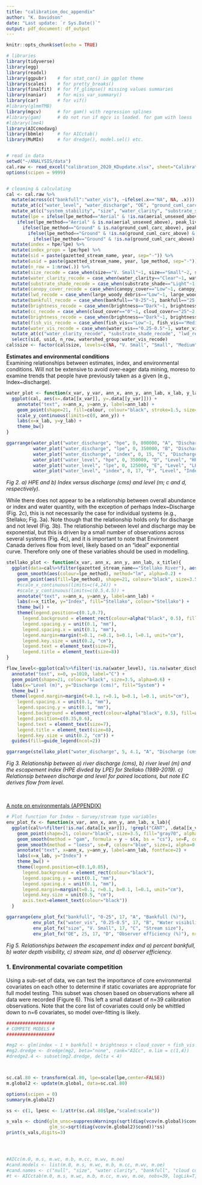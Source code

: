 ```yaml
---
title: "calibration_doc_appendix"
author: "K. Davidson"
date: "Last update: `r Sys.Date()`" 
output: pdf_document: df_output
---
```


```r
knitr::opts_chunk$set(echo = TRUE)

# libraries 
library(tidyverse)
library(egg)
library(readxl)
library(ggpubr)    # for stat_cor() in ggplot theme
library(scales)    # for pretty_breaks()
library(finalfit)  # for ff_glimpse() missing values summaries
library(naniar)    # for miss_var_summary()
library(car)       # for vif()
#library(glmmTMB)
library(mgcv)      # for gam() with regression splines
#library(gam)      # do not run if mgcv is loaded. for gam with loess
#library(lme4) 
library(AICcmodavg)
library(bbmle)     # for AICctab()
library(MuMIn)     # for dredge(), model.sel() etc.


# read in data
setwd("~/ANALYSIS/data")
cal.raw <- read_excel("calibration_2020_KDupdate.xlsx", sheet="Calibration_v3")        #***copy-pasted to wd() Jan18, may require updating***
options(scipen = 9999)


# cleaning & calculating 
cal <- cal.raw %>% 
  mutate(across(c("bankfull":"water_vis"), ~ifelse(.x=="NA", NA, .x))) %>%
  mutate_at(c("water_level", "water_discharge", "OE", "ground_cuml_carc_above", "peak_live_below", "ground_cuml_carc_above", "ground_cuml_carc_below", "aerial_unsexed_above", "aerial_unsexed_below", "ground_carcs_total_above", "hpe_adj"), as.numeric) %>%
  mutate_at(c("system_stability", "size", "water_clarity", "substrate_shade", "canopy_cover", "large_woody_debris", "lpe_method", "bankfull", "brightness", "cloud_cover", "fish_vis", "water_vis"), as.factor) %>%
  mutate(lpe = ifelse(lpe_method=="Aerial" & !is.na(aerial_unsexed_above), peak_live_above+aerial_unsexed_above, 
    ifelse(lpe_method=="Aerial" & is.na(aerial_unsexed_above), peak_live_above,
      ifelse(lpe_method=="Ground" & is.na(ground_cuml_carc_above), peak_live_above,
        ifelse(lpe_method=="Ground" & !is.na(ground_cuml_carc_above) & hpe_method!="MR", peak_live_above+ground_cuml_carc_above, 
          ifelse(lpe_method=="Ground" & !is.na(ground_cuml_carc_above) & hpe_method=="MR", peak_live_above, NA)))))) %>%
  mutate(index = hpe/lpe) %>%
  mutate(index_propn = lpe/hpe) %>%
  mutate(sid = paste(gazetted_stream_name, year, sep="-")) %>%
  mutate(usid = paste(gazetted_stream_name, year, lpe_method, sep="-")) %>%
  mutate(n_row = 1:nrow(.)) %>%
  mutate(size_recode = case_when(size=="V. Small"~1, size=="Small"~2, size=="Medium"~3, size=="Large"~4, size=="X-Large"~5)) %>%
  mutate(water_clarity_recode = case_when(water_clarity=="Clear"~1, water_clarity=="Pt. Turbid / Tannic"~2, water_clarity=="Turbid"~3)) %>%
  mutate(substrate_shade_recode = case_when(substrate_shade=="Light"~1, substrate_shade=="Medium"~2, substrate_shade=="Dark"~3)) %>%
  mutate(canopy_cover_recode = case_when(canopy_cover=="Low"~1, canopy_cover=="Medium"~2, canopy_cover=="High"~3)) %>%
  mutate(lwd_recode = case_when(large_woody_debris=="Low"~1, large_woody_debris=="Medium"~2, large_woody_debris=="High"~3)) %>%
  mutate(bankfull_recode = case_when(bankfull=="0-25"~1, bankfull=="25-50"~2, bankfull=="50-75"~3, bankfull=="75-100"~4)) %>%
  mutate(brightness_recode = case_when(brightness=="Dark"~1, brightness=="Medium"~2, brightness=="Bright"~3, brightness=="Full"~4)) %>%
  mutate(cc_recode = case_when(cloud_cover=="0"~1, cloud_cover=="25"~2, cloud_cover=="50"~3, cloud_cover=="75"~4, cloud_cover=="100"~5)) %>%
  mutate(brightness_recode = case_when(brightness=="Dark"~1, brightness=="Medium"~2, brightness=="Bright"~3, brightness=="Full"~4)) %>%
  mutate(fish_vis_recode = case_when(fish_vis=="Low"~1, fish_vis=="Medium"~2, fish_vis=="High"~3)) %>%
  mutate(water_vis_recode = case_when(water_vis=="0.25-0.5"~1, water_vis=="0.5-1.0"~2, water_vis=="1.0-3.0"~3, water_vis=="3.0-bottom"~4)) %>%
  mutate_at(c("water_clarity_recode", "substrate_shade_recode", "lwd_recode", "fish_vis_recode"), as.integer) %>%
  select(sid, usid, n_row, watershed_group:water_vis_recode)
cal$size <- factor(cal$size, levels=c(NA, "V. Small", "Small", "Medium", "Large", "X-Large"), ordered=T)
```

**Estimates and environmental conditions**    
Examining relationships between estimates, index, and environmental conditions. Will not be extensive to avoid over-eager data mining, moreso to examine trends that people have previously taken as a given (e.g., Index~discharge).

```r
water_plot <- function(x_var, y_var, ann_x, ann_y, ann_lab, x_lab, y_lab, colour){
  ggplot(cal, aes(x=.data[[x_var]], y=.data[[y_var]])) +
    annotate("text", x=ann_x, y=ann_y, label=ann_lab) +
    geom_point(shape=21, fill=colour, colour="black", stroke=1.5, size=3.5, alpha=0.8) +
    scale_y_continuous(limits=c(0, ann_y)) +
    labs(x=x_lab, y=y_lab) +
    theme_bw()
}
```

```r
ggarrange(water_plot("water_discharge", "hpe", 0, 800000, "A", "Discharge", "HPE", "red"), 
          water_plot("water_discharge", "lpe", 0, 350000, "B", "Discharge", "LPE", "orange"), 
          water_plot("water_discharge", "index", 0, 15, "C", "Discharge", "Index", "yellow"), 
          water_plot("water_level", "hpe", 0, 350000, "D", "Level", "HPE", "green"), 
          water_plot("water_level", "lpe", 0, 125000, "E", "Level", "LPE", "blue"), 
          water_plot("water_level", "index", 0, 17, "F", "Level", "Index", "purple"), ncol=3, nrow=2)
```

*Fig 2. a) HPE and b) Index versus discharge (cms) and level (m; c and d, respectively).*

While there does not appear to be a relationship between overall abundance or index and water quantity, with the exception of perhaps Index~Discharge (Fig. 2c), this is not necessarily the case for individual systems (e.g., Stellako; Fig. 3a). Note though that the relationship holds only for discharge and not level (Fig. 3b). The relationship between level and discharge may be exponential, but this is driven by a small number of observations across several systems (Fig. 4c), and it is important to note that Environment Canada derives flow from level, likely based on an "ideal" exponential curve. Therefore only one of these variables should be used in modelling. 

```r
stellako_plot <- function(x_var, ann_x, ann_y, ann_lab, x_title){
  ggplot(data=cal%>%filter(gazetted_stream_name=="Stellako River"), aes(x=.data[[x_var]], y=index, group=lpe_method)) +
    geom_smooth(aes(colour=lpe_method), method="lm", alpha=0.2) +
    geom_point(aes(fill=lpe_method), shape=21, colour="black", size=3.5, alpha=0.7) +
    #scale_x_continuous(limits=c(4,24)) +
    #scale_y_continuous(limits=c(0.5,4.5)) +
    annotate("text", x=ann_x, y=ann_y, label=ann_lab) +
    labs(x=x_title, y="Index", fill="Stellako", colour="Stellako") +
    theme_bw() +
    theme(legend.position=c(0.1,0.7),
      legend.background = element_rect(colour=alpha("black", 0.5), fill=alpha("white",0.5)),
      legend.spacing.y = unit(0.1, "mm"),
      legend.spacing.x = unit(0.1, "mm"),
      legend.margin=margin(t=0.1, r=0.1, b=0.1, l=0.1, unit="cm"),
      legend.key.size = unit(0.2, "cm"),
      legend.text = element_text(size=7),
      legend.title = element_text(size=8))
}

flow_level<-ggplot(cal%>%filter(!is.na(water_level), !is.na(water_discharge)), aes(x=water_level, y=water_discharge, fill=gazetted_stream_name)) +
  annotate("text", x=0, y=1010, label="C") +
  geom_point(shape=21, colour="black", size=3.5, alpha=0.6) +
  labs(x="Level (m)", y="Discharge (cms)", fill="System") +
  theme_bw() +
  theme(legend.margin=margin(t=0.1, r=0.1, b=0.1, l=0.1, unit="cm"),
    legend.spacing.x = unit(0.1, "mm"),
    legend.spacing.y = unit(0.1, "mm"),
    legend.background = element_rect(colour=alpha("black", 0.5), fill=alpha("white",0.5)),
    legend.position=c(0.35,0.6),
    legend.text = element_text(size=7),
    legend.title = element_text(size=8),
    legend.key.size = unit(0.2, "cm")) +
  guides(fill=guide_legend(ncol=2))
```

```r
ggarrange(stellako_plot("water_discharge", 5, 4.1, "A", "Discharge (cms)"), stellako_plot("water_level", 0.1, 4.1, "B", "Level (m)"), flow_level, nrow=2, ncol=2)
```

*Fig 3. Relationship between a) river discharge (cms), b) river level (m) and the escapement index (HPE divded by LPE) for Stellako (1989-2019). c) Relationsip between discharge and level for paired locations, but note EC derives flow from level.*

<br>

<span style="text-decoration:underline"> A note on environmentals (APPENDIX) </span>    

```r
# Plot function for Index ~ Survey/stream type variables
env_plot_fx <- function(x_var, ann_x, ann_y, ann_lab, x_lab){
  ggplot(cal%>%filter(!is.na(.data[[x_var]]), !grepl("CANT", .data[[x_var]])), aes(x=.data[[x_var]], y=index)) +
    geom_point(shape=21, colour="black", size=3.5, fill="gray70", alpha=0.6) +
    geom_smooth(method = "gam", formula = y ~ s(x, bs = "cs"), se=F, colour="red", size=1, alpha=0.5) +
    geom_smooth(method = "loess", se=F, colour="blue", size=1, alpha=0.5) +
    annotate("text", x=ann_x, y=ann_y, label=ann_lab, fontface=2) +
    labs(x=x_lab, y="Index") +
    theme_bw() + 
    theme(legend.position=c(0.1,0.85),
      legend.background = element_rect(colour="black"),
      legend.spacing.y = unit(0.1, "mm"),
      legend.spacing.x = unit(0.1, "mm"),
      legend.margin=margin(t=0.1, r=0.1, b=0.1, l=0.1, unit="cm"),
      legend.key.size = unit(0.5, "cm"),
      axis.text=element_text(colour="black"))
  }
```

```r
ggarrange(env_plot_fx("bankfull", "0-25", 17, "A", "Bankfull (%)"), 
          env_plot_fx("water_vis", "0.25-0.5", 17, "B", "Water visibility (m)"), 
          env_plot_fx("size", "V. Small", 17, "C", "Stream size"), 
          env_plot_fx("OE", 25, 17, "D", "Observer efficiency (%)"), nrow=2, ncol=2)
```

*Fig 5. Relationships between the escapement index and a) percent bankfull, b) water depth visibility, c) stream size, and d) observer efficiency.* 








### 1. Environmental covariate competition ###

Using a sub-set of data, we can test the importance of core environmental covariates on each other to determine if static covariates are appropriate for full model testing. This subset was chosen based on observations where all data were recorded (Figure 6). This left a small dataset of n=39 calibration observations. Note that the core list of covariates could only be whittled down to n=6 covariates, so model over-fitting is likely.

```r
##################
# COMPETE MODELS #
##################

#mg2 <- glm(index ~ 1 + bankfull + brightness + cloud_cover + fish_vis + OE, data=cal.env.train.new, family=Gamma(link = "inverse"), na.action=na.fail)
#mg2.dredge <- dredge(mg2, beta="none", rank="AICc", m.lim = c(1,4))
#dredge2.4 <- subset(mg2.dredge, delta < 4)



sc.cal.80 <- transform(cal.80, lpe=scale(lpe,center=FALSE))
m.global2 <- update(m.global, data=sc.cal.80)

options(scipen = 0)
summary(m.global2)

ss <- c(1, lpesc <- 1/attr(sc.cal.80$lpe,"scaled:scale"))

s_vals <- cbind(glm_unsc=suppressWarnings(sqrt(diag(vcov(m.global)$cond))),
                glm_sc=sqrt(diag(vcov(m.global2)$cond))*ss)
print(s_vals,digits=3)




#AICc(m.0, m.s, m.wc, m.b, m.cc, m.wv, m.oe)
#cand.models <- list(m.0, m.s, m.wc, m.b, m.cc, m.wv, m.oe)
#cand.names <- c("null", "size", "water clarity", "bankfull", "cloud cover", "water vis", "OE")
#t <- AICctab(m.0, m.s, m.wc, m.b, m.cc, m.wv, m.oe, nobs=39, logLik=T, base=T, weights=T, delta=T, sort=T)

```
